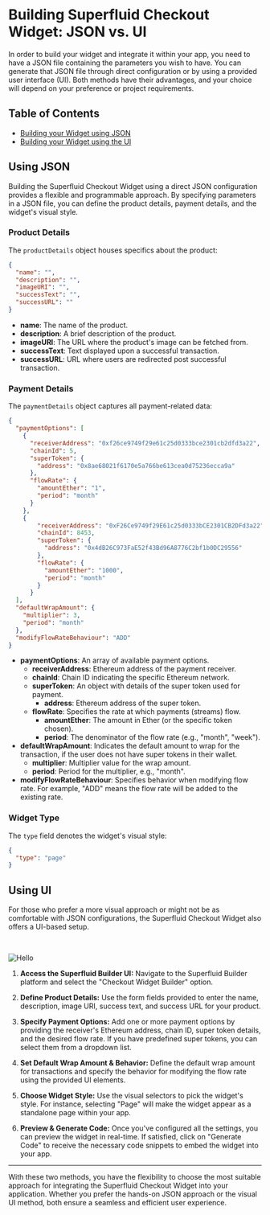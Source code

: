 # Building Superfluid Checkout Widget: JSON vs. UI


In order to build your widget and integrate it within your app, you need to have a JSON file containing the parameters you wish to have. You can generate that JSON file through direct configuration or by using a provided user interface (UI). Both methods have their advantages, and your choice will depend on your preference or project requirements.

## Table of Contents

* [Building your Widget using JSON](#using-json)
* [Building your Widget using the UI](#using-ui)

## Using JSON

Building the Superfluid Checkout Widget using a direct JSON configuration provides a flexible and programmable approach. By specifying parameters in a JSON file, you can define the product details, payment details, and the widget's visual style.

### Product Details

The `productDetails` object houses specifics about the product:

```json
{
  "name": "",
  "description": "",
  "imageURI": "",
  "successText": "",
  "successURL": ""
}
```

- **name**: The name of the product.
- **description**: A brief description of the product.
- **imageURI**: The URL where the product's image can be fetched from.
- **successText**: Text displayed upon a successful transaction.
- **successURL**: URL where users are redirected post successful transaction.

### Payment Details

The `paymentDetails` object captures all payment-related data:

```json
{
  "paymentOptions": [
    {
      "receiverAddress": "0xf26ce9749f29e61c25d0333bce2301cb2dfd3a22",
      "chainId": 5,
      "superToken": {
        "address": "0x8ae68021f6170e5a766be613cea0d75236ecca9a"
      },
      "flowRate": {
        "amountEther": "1",
        "period": "month"
      }
    },
    {
        "receiverAddress": "0xF26Ce9749f29E61c25d0333bCE2301CB2DFd3a22",
        "chainId": 8453,
        "superToken": {
          "address": "0x4dB26C973FaE52f43Bd96A8776C2bf1b0DC29556"
        },
        "flowRate": {
          "amountEther": "1000",
          "period": "month"
        }
      }
  ],
  "defaultWrapAmount": {
    "multiplier": 3,
    "period": "month"
  },
  "modifyFlowRateBehaviour": "ADD"
}
```

- **paymentOptions**: An array of available payment options.
  - **receiverAddress**: Ethereum address of the payment receiver.
  - **chainId**: Chain ID indicating the specific Ethereum network.
  - **superToken**: An object with details of the super token used for payment.
    - **address**: Ethereum address of the super token.
  - **flowRate**: Specifies the rate at which payments (streams) flow.
    - **amountEther**: The amount in Ether (or the specific token chosen).
    - **period**: The denominator of the flow rate (e.g., "month", "week").
- **defaultWrapAmount**: Indicates the default amount to wrap for the transaction, if the user does not have super tokens in their wallet.
  - **multiplier**: Multiplier value for the wrap amount.
  - **period**: Period for the multiplier, e.g., "month".
- **modifyFlowRateBehaviour**: Specifies behavior when modifying flow rate. For example, "ADD" means the flow rate will be added to the existing rate.

### Widget Type

The `type` field denotes the widget's visual style:

```json
{
  "type": "page"
}
```

## Using UI

For those who prefer a more visual approach or might not be as comfortable with JSON configurations, the Superfluid Checkout Widget also offers a UI-based setup.

&nbsp;

<Image src="/RecordingBuilder.gif" alt="Hello" width={1000} height={1000} />

1. **Access the Superfluid Builder UI:** Navigate to the Superfluid Builder platform and select the "Checkout Widget Builder" option.
    
2. **Define Product Details:** Use the form fields provided to enter the name, description, image URI, success text, and success URL for your product.
    
3. **Specify Payment Options:** Add one or more payment options by providing the receiver's Ethereum address, chain ID, super token details, and the desired flow rate. If you have predefined super tokens, you can select them from a dropdown list.
    
4. **Set Default Wrap Amount & Behavior:** Define the default wrap amount for transactions and specify the behavior for modifying the flow rate using the provided UI elements.
    
5. **Choose Widget Style:** Use the visual selectors to pick the widget's style. For instance, selecting "Page" will make the widget appear as a standalone page within your app.
    
6. **Preview & Generate Code:** Once you've configured all the settings, you can preview the widget in real-time. If satisfied, click on "Generate Code" to receive the necessary code snippets to embed the widget into your app.
    

* * *

With these two methods, you have the flexibility to choose the most suitable approach for integrating the Superfluid Checkout Widget into your application. Whether you prefer the hands-on JSON approach or the visual UI method, both ensure a seamless and efficient user experience.